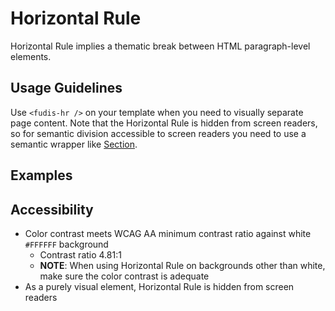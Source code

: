 
<Meta title="Components/Horizontal Rule" />

# Horizontal Rule

Horizontal Rule implies a thematic break between HTML paragraph-level elements.

## Usage Guidelines

Use `<fudis-hr />` on your template when you need to visually separate page content. Note that the Horizontal Rule is
hidden from screen readers, so for semantic division accessible to screen readers you need to use a semantic wrapper
like [Section](/docs/components-section--documentation).

## Examples

<Canvas of={HorizontalRuleStories.Example}></Canvas>

## Accessibility

- Color contrast meets WCAG AA minimum contrast ratio against white `#FFFFFF` background
  - Contrast ratio 4.81:1
  - **NOTE**: When using Horizontal Rule on backgrounds other than white, make sure the color contrast is adequate
- As a purely visual element, Horizontal Rule is hidden from screen readers

